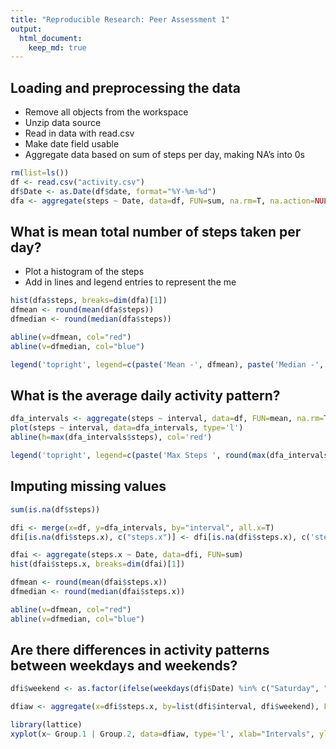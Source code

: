 ```yaml
---
title: "Reproducible Research: Peer Assessment 1"
output: 
  html_document:
    keep_md: true
---
```



## Loading and preprocessing the data

- Remove all objects from the workspace
- Unzip data source
- Read in data with read.csv
- Make date field usable
- Aggregate data based on sum of steps per day, making NA's into 0s

```r
rm(list=ls())
df <- read.csv("activity.csv")
df$Date <- as.Date(df$date, format="%Y-%m-%d")
dfa <- aggregate(steps ~ Date, data=df, FUN=sum, na.rm=T, na.action=NULL)
```

## What is mean total number of steps taken per day?

- Plot a histogram of the steps 
- Add in lines and legend entries to represent the me

```r
hist(dfa$steps, breaks=dim(dfa)[1])
dfmean <- round(mean(dfa$steps))
dfmedian <- round(median(dfa$steps))

abline(v=dfmean, col="red")
abline(v=dfmedian, col="blue")

legend('topright', legend=c(paste('Mean -', dfmean), paste('Median -', dfmedian)), col = c('red', 'blue'), lwd=1)
```

## What is the average daily activity pattern?

```r
dfa_intervals <- aggregate(steps ~ interval, data=df, FUN=mean, na.rm=T, na.action=NULL)
plot(steps ~ interval, data=dfa_intervals, type='l')
abline(h=max(dfa_intervals$steps), col='red')

legend('topright', legend=c(paste('Max Steps ', round(max(dfa_intervals$steps)) , 'in interval -', dfa_intervals[which.max(dfa_intervals$steps), ]$interval)))
```

## Imputing missing values

```r
sum(is.na(df$steps))

dfi <- merge(x=df, y=dfa_intervals, by="interval", all.x=T)
dfi[is.na(dfi$steps.x), c("steps.x")] <- dfi[is.na(dfi$steps.x), c('steps.y')]

dfai <- aggregate(steps.x ~ Date, data=dfi, FUN=sum)
hist(dfai$steps.x, breaks=dim(dfai)[1])

dfmean <- round(mean(dfai$steps.x))
dfmedian <- round(median(dfai$steps.x))

abline(v=dfmean, col="red")
abline(v=dfmedian, col="blue")
```

## Are there differences in activity patterns between weekdays and weekends?

```r
dfi$weekend <- as.factor(ifelse(weekdays(dfi$Date) %in% c("Saturday", "Sunday"), "Weekend", "Weekday"))

dfiaw <- aggregate(x=dfi$steps.x, by=list(dfi$interval, dfi$weekend), FUN=mean)

library(lattice)
xyplot(x~ Group.1 | Group.2, data=dfiaw, type='l', xlab="Intervals", ylab="Steps")
```
